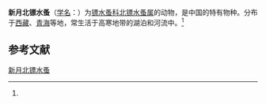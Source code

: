 {{Speciesbox
| name = 新月北镖水蚤
| status = 
| status_system = 
| image = 
| genus = Arctodiaptomus
| species = stewartianus
| authority = (Brehm, 1924)<ref name='id12464'>{{cite web| url =http://www.bioinfo.cn/db05/BjdwSpecies.php?action=view&id=12464| title =新月北镖水蚤| work =《中国动物物种编目数据库》| publisher =中国科学院微生物研究所| author =中国科学院动物研究所| accessdate =2009-04-28| deadurl =yes| archiveurl =https://web.archive.org/web/20160305020601/http://www.bioinfo.cn/db05/BjdwSpecies.php?action=view&id=12464| archivedate =2016-03-05}}</ref>
}}

'''新月北镖水蚤'''（[[学名|学名]]：{{lang|la|''Arctodiaptomus stewartianus''}}）为[[镖水蚤科|镖水蚤科]][[北镖水蚤属|北镖水蚤属]]的动物，是中国的特有物种。分布于[[西藏|西藏]]、[[青海|青海]]等地，常生活于高寒地带的湖泊和河流中。<ref name='id12464'/>

== 参考文献 ==
{{reflist}}

{{Wikispecies|Arctodiaptomus stewartianus}}
{{Taxonbar|from=Q13392311}}

[[Category:北镖水蚤属|新月北镖水蚤]]


{{节肢动物小作品}}